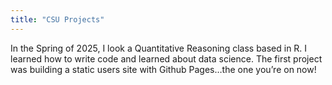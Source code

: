 ```yaml
---
title: "CSU Projects"
---
```


In the Spring of 2025, I look a Quantitative Reasoning class based in R. I learned how to write code and learned about data science. The first project was building a static users site with Github Pages...the one you're on now!
